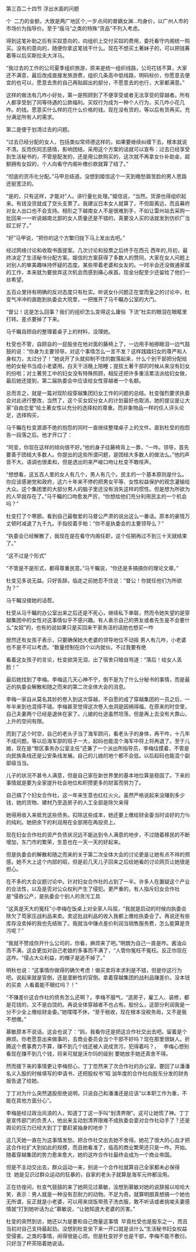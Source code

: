 

第三百二十四节 浮出水面的问题

个  二力的金额，大致是两广地区个,一岁点间的普嫡女渊…均身价，以广州人市的市场价为指导价。至于“瘦马”之类的特殊“货品”不列入考虑。

得到这笔补助之后有买奴意向的，向组织上交付买奴的费用，委托看守内阁统一购买。没有的意向的，随便你拿这笔钱干什么。现在不想买土著妹子的，可以把钱筹着等以后买斯拉夫大洋马。

“我过去的工作的公司夏季组织旅游，原来是统一组织线路，公司花钱不算，大家还不满意，最后改成直接发旅游费，组织几条高中低线路，明码标价，你愿意去便宜的也可以，愿意去贵的自己再贴超出的部分，不愿意去的也行，大家都满意。”

这样的做法有几咋小好处，第一是照顾到了不便享受或者无法享受的穿越者。所有人都享受到了同等待遇的公款福利。买奴行为成为一种个人行为，买几咋小花几咋。的钱。愿意买什么样的花什么价格的钱。现在没有货的，等以后有货再买。充分满足所有人的需求。

第二是便于划清过去的问题。

“过去已经分配的女人，包括类似常师德这样的，如果要继续纠缠下去，根本就说不清。反而伤同志感情，影响团结。采用这个方案的话就可以宣布：过去已经享受到生活秘书的，不管是配发的，还是用公款购买的，这次就不再拿女仆补助金，超额拥有女奴的，个人向看守内阁补缴价款就算了结了。”

“彻底的货币化分配。”马甲总结道。没想到姬信这个一天到晚愁眉苦脸的男人思路还挺宽泛的。

“是的，只有这样，才能对“人。讲行量化处理。”姬信说，“当然。货源也得组织起来。有钱没货就成了空头支票了。我建议日本女人就算了，不但距离远，而且幕府对女人出口也不会支持。相形之下越南女人不是很难到手，不如让雷州站去采购一批回来一一听说越南北部的女人质量还是不错的，真要没人买的话就发到仿织厂当奴工好了。”

“好”马甲说，“把你的这个方繁归拢下马上发出去吧。”

经过网络讨论和收取书面提案。几次讨论和投票之后终于在西元 西年的,月初，最终决定了生活秘书分配方案。姬信的方案获得了多数人的赞同，大家在女人问题上对别人的审美趣味持怀疑的态度。某些带着老婆和女友的。一时半会还没做通家属的工作，本来就为要放弃这次机会而感到痛心疾首。现金分配至少还留给了他们一丝希望。

五百众里持有明确的反对态度只有杜实。听说女仆问题正在堂而皇之的讨论中，杜变气冲冲的直跑到执委会大院里，一把推开了马千瞩办公室的大门。

“督公！这是怎么回事？我们的组织怎么变得这么庸俗  下流”杜实的眼泪在眼眶里打转。差点要掉了下来。

马千瞩自顾自的整理着桌子上的材料，没理她。

杜受也不管，自顾自的一屁股坐在他对面的藤椅上了，一边用手帕擦眼泪一边气鼓鼓的说：“你身为主要领导。对这个事情怎么一言不发？这样践踏妇女的尊严和人身权力，太过分了！”她说开了头就抑制不住的数落起来，什么个别干部把分配给他的女秘书当成小老婆用。白天干活晚上陪睡；提拔土著干部的时候从来没有妇女的份啦；对土著劳工中的妇女没有特殊照顾，相反还把许多重活累活派给妇女做，最后她还提到，第二届执委会中应该给女性穿越者一个名额。

总而言之，就是一篇对现阶段穿越集团妇女工作的问题的总结。杜变强烈要求执委会对此进行整改，当然了，这个买女奴分女人的计划最好也取消，她的提议是让大家“自由恋爱”给土著女性以充分的选择权的尊重。而非象物品一样的任人评头论足，选择购买，

马千瞩在杜变源源不绝的抱怨的同时一直继续整理桌子上的文件。直到杜受的抱怨告一段落之后。他才开口了：

“阿变，你现在这样的倾向很不好。”他的身子往藤椅背上一靠，“一咋。领导，首先要善于团结大多数人。你提出的这些所谓问题，是团结大多数人的做法么。”他的声音不大。语调也很柔和，但是透出的来严峻口吻让杜变不敢吱声。

“想想看，这五百人里的女人有几个，男人有几个。民主的一个基本原则是什么。你应该感谢党和政府，这六十年来不停的把男女平等、女性权益保护的观念灌输给大众。这个集团里的大部分男人的脑子里还没有消失这样的惯性。但是想为所欲为的人早就存在了。”马千瞩的口吻愈发严厉，“你想给他们充分利用民主的一个机会吗？”

杜变打了个寒颤。看到自己最敬爱的马督公严肃的说出这么一番话。原本的豪情万丈顿时减退了九千九。手指绞着手帕：“你不是执委会的主要领导么？”

“执委会已经解散了，我现在是在看守内阁任职，这个任期再过不到三十天就结束了。”

“这不过是个形式”

“不管是不是形式，都得尊重民意。”马千瞩说，“你还是多搞搞你的理论文章。”

杜变见多说无益。只好告辞。临走之前她忍不住说：“督公！你就任他们为所欲为？”

马千瞩没接她的话茬。

杜受从马千瞩的办公室出来之后还是不死心，继续私下串联，然而令她失望的是穿越集团中的女性对这事情似乎不感兴趣。有人表示自己的男友或者先生是不会要什么“女奴”的，也有的说如果只是买回来干家务活的话她也想买一咋

居然还有女孩子表示，只要确保她大老婆的领导地位不动摇 男人有几咋，小老婆也不是不可以考虑。“数量控制在四个以内就伙。不过我要有绝

看着这女孩子的言论，杜变欲哭无泪，出了宿舍只暗自骂道：“落后！给女人丢脸！”

最后她找到了李梅。李梅这几天心神不宁，倒不是为了什么分秘书的事情，而是最近的执委会解散和随之而来的第二次全体大会的消息。

李梅一家自从莫名其妙的卷入到这次穿越，不自愿的成了穿越集团的一员之后，一年半来到也混得不错。李梅甚至觉得这次卷入虫洞是因祸得福，在原来的时空里，自己夫妻两个已经是退休在家了。儿媳的仕途虽然坦荡，但是再上去没有大靠山，上升的空间有限。

而到了这个时空，自己的老头子当了海军顾问，看老头子的身体，再干咋，十几年不成问题。等以后海军部的班子一大，起码也能混个海军中将上将再退了。至于儿媳，现在是“黎区事务办公室主任”还兼了一个派出所指导员，李梅估摸着，不管是向民族条线还是公安条线发展。自己的儿媳的地个都不会低。以后起码也能混个副部级当当。

儿子的状况不甚令人满意，但是自己家在新世界里的基本地位算是稳固了。下来的事情就是要为全家提升社会地位和积攒更多的财富而努力了。

自己搞了个妇女合作社，这一年来生意也红红火火。虽然严格说起来没赚到多少钱，她的货物、建材乃至造房子的人工全部是除欠来得

她得用收入来抵充这些债务。扣除这些成本，她还要上缴给财金委当时谈好的力％的纯利。她把余下的利润用在全部用在再投资上。

现在妇女合作社的资产负债状况远不能达到令人满意的地步，不过随着移民的不断增加，东门市的繁荣，生意也在一天一天的好起来。

但是执委会的解散和随之而来的关于第二次全体大会的讨论更是让她有点不祥的预感。她不大上这个内部的昭，但是前几天儿子回来之后给她看的讨论网页让她很是担心。

在不多的大会议题讨论中。针对妇女合作社的占到了一半。许多人在置疑这个产业的合法性，以及是否对公众权利产生了侵犯。更严重的，有人指斥妇女合作社是“侵吞公产，是执委会个别人的贪污工具

“这真是天大的冤枉”小李梅在饭桌上对全家人叫屈，“我就是启动的时候向执委会除欠了芶家庄战利品来卖。卖这批战利品的收入我都上缴给执委会了。再说还有些库存没卖掉的我也先结账了。我就当中赚点差价利润当销售服务费，怎么能算是贪污呢？”

“我就不赞成你开什么公司的，你看，麻烦来了吧。”明朗为自己一直是咋。酱油众而不满，这会更加对自己老娘的多事而不满了，“人管你冤枉不冤枉。反正你现在这咋。“侵占大众利益，的帽子是逃不掉了。”

明秋也说：“这事情你做得的确欠考虑！做买卖将本求利是不错，但是你这行为吧。说起来就是官倒，还是垄断性的官倒。拿着穿越集团的战利品赚差价。没本钱的买卖  人看着能不眼红吗？！”

“不赚差价这合作社的债务怎么还啊？。李梅不服气，“造房子，雇工人、装修，都是花钱的，又不是白饶的。再说全体穿越者不也占有。股份么，这部分利润我是一分不少全上缴给财金委。”她喋喋不休，“至于税收，现在根本没税务局，又不是我不想缴。”

慕敏原本不说话。这会也说了：“妈，我看你还是把这合作社交出去吧。留着是个麻烦。你老愿意出来做事的，去商业委员会当个干部不好吗？现在那里很缺人。折腾这个费事费力不算，赚不到几个钱还被人说成贪污，犯得着吗？，   李梅心想别看现在赚不到几个钱，将来可就是沃尔玛的级别 要她放手她还真舍不得。

然而接下来的事情更让李梅担心，丁丁忽然来了次合作社的办公室。要回了以潘潘名义入股的时候填写的申请书，还把股权书”昭 汹年度的合作社向股东分发的财务报告退了给她。

丁丁对为什么突然退股拒绝说明，只说自己和潘潘还是应该“以本职工作为重，不能在其他方面分心”。

李梅是经过政治风浪的人，知道丁丁这一手叫“划清界限”。这可让她慌了神。丁丁是宣传部门的负责人，他出来主动划清界限难不成执委会耍对合作社动手了？还是舆论的压力已经大到丁丁要赶紧抽身的地步？

这几天她一直在为这事情发愁。把合作社交出去她不舍得。她花了很大的心血才把这合作社扩大到如此的规模，而且她看准了，临高的商业繁荣还只是一咋。开始。随着穿越集团的势力愈来愈大，她的这咋合作社最终会成为一个商业帝国。

但是不主动交出去，群众运动一来，别说一个合作社就算自己全家都未必保得住  她是见识过群众运动的狂暴的，自家的老头子就算是海军元帅都没用。

正在彷徨间，杜变气鼓鼓的来了她网见过慕敏，没想到慕敏对她的说辞报以哈哈大笑，表示：男人就是一种没有忍耐力的动物。不足为奇。就算明朗真想搞一个她也无所谓，反正就是小老婆，可以用来烧饭带孩子洗衣服，敢不听话或者挑唆夫妻感情就“打到她听话为止”慕敏说，“让她知道大老婆的厉害。”

杜变的突然到访，她还以为是要和自己商量这事情  毕竟杜受也是股东之一，而且当初对自己支持最起劲。没想到杜变坐下来一开口就是谈什么“生活秘书妇女权益受侵害。之类的事情，闹得很是心烦。但是杜变好歹也是干部，李梅不能不敷衍。只好泡了杯茶陪着她说话。

